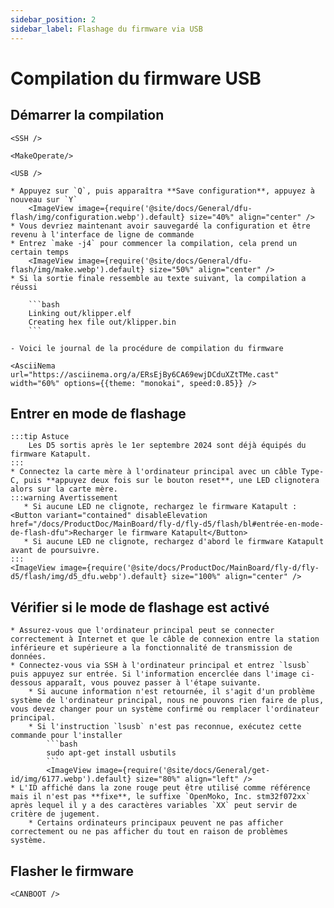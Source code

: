 ```yaml
---
sidebar_position: 2
sidebar_label: Flashage du firmware via USB
---
```




# Compilation du firmware USB


## Démarrer la compilation

    <SSH />

    <MakeOperate/>

    <USB />

    * Appuyez sur `Q`, puis apparaîtra **Save configuration**, appuyez à nouveau sur `Y`
        <ImageView image={require('@site/docs/General/dfu-flash/img/configuration.webp').default} size="40%" align="center" />
    * Vous devriez maintenant avoir sauvegardé la configuration et être revenu à l'interface de ligne de commande
    * Entrez `make -j4` pour commencer la compilation, cela prend un certain temps
        <ImageView image={require('@site/docs/General/dfu-flash/img/make.webp').default} size="50%" align="center" />
    * Si la sortie finale ressemble au texte suivant, la compilation a réussi

        ```bash
        Linking out/klipper.elf
        Creating hex file out/klipper.bin
        ```

    - Voici le journal de la procédure de compilation du firmware

    <AsciiNema url="https://asciinema.org/a/ERsEjBy6CA69ewjDCduXZtTMe.cast" width="60%" options={{theme: "monokai", speed:0.85}} />

## Entrer en mode de flashage

    :::tip Astuce
        Les D5 sortis après le 1er septembre 2024 sont déjà équipés du firmware Katapult.
    :::
    * Connectez la carte mère à l'ordinateur principal avec un câble Type-C, puis **appuyez deux fois sur le bouton reset**, une LED clignotera alors sur la carte mère.
    :::warning Avertissement
       * Si aucune LED ne clignote, rechargez le firmware Katapult : <Button variant="contained" disableElevation href="/docs/ProductDoc/MainBoard/fly-d/fly-d5/flash/bl#entrée-en-mode-de-flash-dfu">Recharger le firmware Katapult</Button>
       * Si aucune LED ne clignote, rechargez d'abord le firmware Katapult avant de poursuivre.
    :::
    <ImageView image={require('@site/docs/ProductDoc/MainBoard/fly-d/fly-d5/flash/img/d5_dfu.webp').default} size="100%" align="center" />
## Vérifier si le mode de flashage est activé

    * Assurez-vous que l'ordinateur principal peut se connecter correctement à Internet et que le câble de connexion entre la station inférieure et supérieure a la fonctionnalité de transmission de données.
    * Connectez-vous via SSH à l'ordinateur principal et entrez `lsusb` puis appuyez sur entrée. Si l'information encerclée dans l'image ci-dessous apparaît, vous pouvez passer à l'étape suivante.
        * Si aucune information n'est retournée, il s'agit d'un problème système de l'ordinateur principal, nous ne pouvons rien faire de plus, vous devez changer pour un système confirmé ou remplacer l'ordinateur principal.
        * Si l'instruction `lsusb` n'est pas reconnue, exécutez cette commande pour l'installer
            ```bash
            sudo apt-get install usbutils
            ```
            <ImageView image={require('@site/docs/General/get-id/img/6177.webp').default} size="80%" align="left" /> 
    * L'ID affiché dans la zone rouge peut être utilisé comme référence mais il n'est pas **fixe**, le suffixe `OpenMoko, Inc. stm32f072xx` après lequel il y a des caractères variables `XX` peut servir de critère de jugement.
        * Certains ordinateurs principaux peuvent ne pas afficher correctement ou ne pas afficher du tout en raison de problèmes système.

## Flasher le firmware
    
    <CANBOOT />
